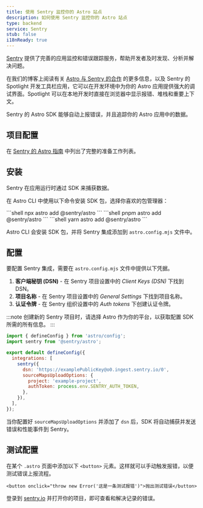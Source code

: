 ```yaml
---
title: 使用 Sentry 监控你的 Astro 站点
description: 如何使用 Sentry 监控你的 Astro 站点
type: backend
service: Sentry
stub: false
i18nReady: true
---
```


[Sentry](https://sentry.io) 提供了完善的应用监控和错误跟踪服务，帮助开发者及时发现、分析并解决问题。

在我们的博客上阅读有关 [Astro 与 Sentry 的合作](https://astro.build/blog/sentry-official-monitoring-partner/) 的更多信息，以及 Sentry 的 Spotlight 开发工具栏应用，它可以在开发环境中为你的 Astro 应用提供强大的调试界面。Spotlight 可以在本地开发时直接在浏览器中显示报错、堆栈和重要上下文。

Sentry 的 Astro SDK 能够自动上报错误，并且追踪你的 Astro 应用中的数据。

## 项目配置

在 [Sentry 的 Astro 指南](https://docs.sentry.io/platforms/javascript/guides/astro/#prerequisites) 中列出了完整的准备工作列表。

## 安装

Sentry 在应用运行时通过 SDK 来捕获数据。

在 Astro CLI 中使用以下命令安装 SDK 包，选择你喜欢的包管理器：

<PackageManagerTabs>
  <Fragment slot="npm">
  ```shell
  npx astro add @sentry/astro
  ```
  </Fragment>
  <Fragment slot="pnpm">
  ```shell
  pnpm astro add @sentry/astro
  ```
  </Fragment>
  <Fragment slot="yarn">
  ```shell
  yarn astro add @sentry/astro
  ```
  </Fragment>
</PackageManagerTabs>

Astro CLI 会安装 SDK 包，并将 Sentry 集成添加到 `astro.config.mjs` 文件中。

## 配置

要配置 Sentry 集成，需要在 `astro.config.mjs` 文件中提供以下凭据。

1. **客户端秘钥 (DSN)** - 在 Sentry 项目设置中的 *Client Keys (DSN)* 下找到 DSN。
2. **项目名称** - 在 Sentry 项目设置中的 *General Settings* 下找到项目名称。
3. **认证令牌** - 在 Sentry 组织设置中的 *Auth tokens* 下创建认证令牌。

:::note
创建新的 Sentry 项目时，请选择 Astro 作为你的平台，以获取配置 SDK 所需的所有信息。
:::

```js title="astro.config.mjs" ins={2, 6-12}
import { defineConfig } from 'astro/config';
import sentry from '@sentry/astro';

export default defineConfig({
  integrations: [
    sentry({
      dsn: 'https://examplePublicKey@o0.ingest.sentry.io/0',
      sourceMapsUploadOptions: {
        project: 'example-project',
        authToken: process.env.SENTRY_AUTH_TOKEN,
      },
    }),
  ],
});
```
当你配置好 `sourceMapsUploadOptions` 并添加了 `dsn` 后，SDK 将自动捕获并发送错误和性能事件到 Sentry。

## 测试配置

在某个 `.astro` 页面中添加以下 `<button>` 元素。这样就可以手动触发报错，以便测试错误上报流程。

```astro title="src/pages/index.astro"
<button onclick="throw new Error('这是一条测试报错')">抛出测试错误</button>
```

登录到 [sentry.io](https://sentry.io/) 并打开你的项目，即可查看和解决记录的错误。
